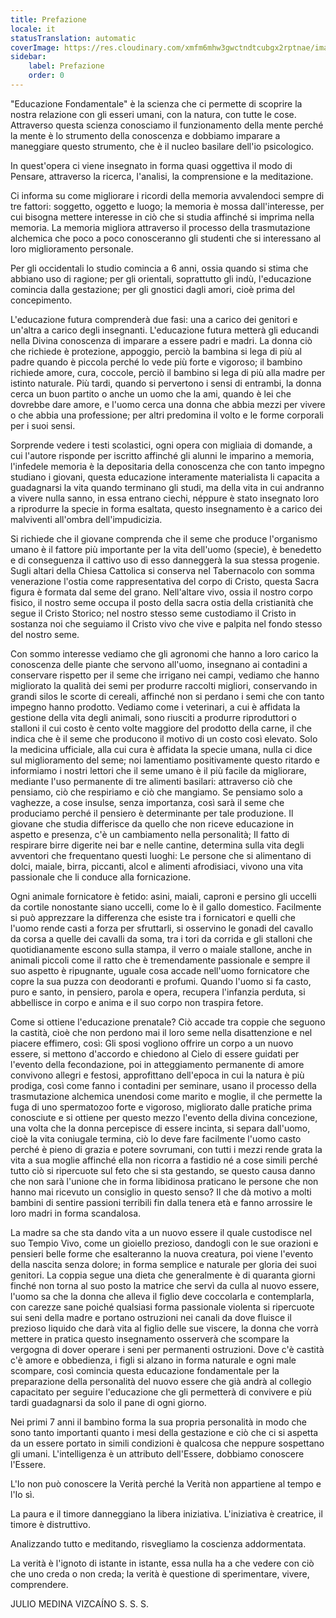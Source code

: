 ```yaml
---
title: Prefazione
locale: it
statusTranslation: automatic
coverImage: https://res.cloudinary.com/xmfm6mhw3gwctndtcubgx2rptnae/image/upload/v1740337243/small_cover_educacion_fundamental_a051170f1c.webp
sidebar:
    label: Prefazione
    order: 0
---
```

"Educazione Fondamentale" è la scienza che ci permette di scoprire la nostra relazione con gli esseri umani, con la natura, con tutte le cose. Attraverso questa scienza conosciamo il funzionamento della mente perché la mente è lo strumento della conoscenza e dobbiamo imparare a maneggiare questo strumento, che è il nucleo basilare dell'io psicologico.

In quest'opera ci viene insegnato in forma quasi oggettiva il modo di Pensare, attraverso la ricerca, l'analisi, la comprensione e la meditazione.

Ci informa su come migliorare i ricordi della memoria avvalendoci sempre di tre fattori: soggetto, oggetto e luogo; la memoria è mossa dall'interesse, per cui bisogna mettere interesse in ciò che si studia affinché si imprima nella memoria. La memoria migliora attraverso il processo della trasmutazione alchemica che poco a poco conosceranno gli studenti che si interessano al loro miglioramento personale.

Per gli occidentali lo studio comincia a 6 anni, ossia quando si stima che abbiano uso di ragione; per gli orientali, soprattutto gli indù, l'educazione comincia dalla gestazione; per gli gnostici dagli amori, cioè prima del concepimento.

L'educazione futura comprenderà due fasi: una a carico dei genitori e un'altra a carico degli insegnanti. L'educazione futura metterà gli educandi nella Divina conoscenza di imparare a essere padri e madri. La donna ciò che richiede è protezione, appoggio, perciò la bambina si lega di più al padre quando è piccola perché lo vede più forte e vigoroso; il bambino richiede amore, cura, coccole, perciò il bambino si lega di più alla madre per istinto naturale. Più tardi, quando si pervertono i sensi di entrambi, la donna cerca un buon partito o anche un uomo che la ami, quando è lei che dovrebbe dare amore, e l'uomo cerca una donna che abbia mezzi per vivere o che abbia una professione; per altri predomina il volto e le forme corporali per i suoi sensi.

Sorprende vedere i testi scolastici, ogni opera con migliaia di domande, a cui l'autore risponde per iscritto affinché gli alunni le imparino a memoria, l'infedele memoria è la depositaria della conoscenza che con tanto impegno studiano i giovani, questa educazione interamente materialista li capacita a guadagnarsi la vita quando terminano gli studi, ma della vita in cui andranno a vivere nulla sanno, in essa entrano ciechi, néppure è stato insegnato loro a riprodurre la specie in forma esaltata, questo insegnamento è a carico dei malviventi all'ombra dell'impudicizia.

Si richiede che il giovane comprenda che il seme che produce l'organismo umano è il fattore più importante per la vita dell'uomo (specie), è benedetto e di conseguenza il cattivo uso di esso danneggerà la sua stessa progenie. Sugli altari della Chiesa Cattolica si conserva nel Tabernacolo con somma venerazione l'ostia come rappresentativa del corpo di Cristo, questa Sacra figura è formata dal seme del grano. Nell'altare vivo, ossia il nostro corpo fisico, il nostro seme occupa il posto della sacra ostia della cristianità che segue il Cristo Storico; nel nostro stesso seme custodiamo il Cristo in sostanza noi che seguiamo il Cristo vivo che vive e palpita nel fondo stesso del nostro seme.

Con sommo interesse vediamo che gli agronomi che hanno a loro carico la conoscenza delle piante che servono all'uomo, insegnano ai contadini a conservare rispetto per il seme che irrigano nei campi, vediamo che hanno migliorato la qualità dei semi per produrre raccolti migliori, conservando in grandi silos le scorte di cereali, affinché non si perdano i semi che con tanto impegno hanno prodotto. Vediamo come i veterinari, a cui è affidata la gestione della vita degli animali, sono riusciti a produrre riproduttori o stalloni il cui costo è cento volte maggiore del prodotto della carne, il che indica che è il seme che producono il motivo di un costo così elevato. Solo la medicina ufficiale, alla cui cura è affidata la specie umana, nulla ci dice sul miglioramento del seme; noi lamentiamo positivamente questo ritardo e informiamo i nostri lettori che il seme umano è il più facile da migliorare, mediante l'uso permanente di tre alimenti basilari: attraverso ciò che pensiamo, ciò che respiriamo e ciò che mangiamo. Se pensiamo solo a vaghezze, a cose insulse, senza importanza, così sarà il seme che produciamo perché il pensiero è determinante per tale produzione. Il giovane che studia differisce da quello che non riceve educazione in aspetto e presenza, c'è un cambiamento nella personalità; Il fatto di respirare birre digerite nei bar e nelle cantine, determina sulla vita degli avventori che frequentano questi luoghi: Le persone che si alimentano di dolci, maiale, birra, piccanti, alcol e alimenti afrodisiaci, vivono una vita passionale che li conduce alla fornicazione.

Ogni animale fornicatore è fetido: asini, maiali, caproni e persino gli uccelli da cortile nonostante siano uccelli, come lo è il gallo domestico. Facilmente si può apprezzare la differenza che esiste tra i fornicatori e quelli che l'uomo rende casti a forza per sfruttarli, si osservino le gonadi del cavallo da corsa a quelle dei cavalli da soma, tra i tori da corrida e gli stalloni che quotidianamente escono sulla stampa, il verro o maiale stallone, anche in animali piccoli come il ratto che è tremendamente passionale e sempre il suo aspetto è ripugnante, uguale cosa accade nell'uomo fornicatore che copre la sua puzza con deodoranti e profumi. Quando l'uomo si fa casto, puro e santo, in pensiero, parola e opera, recupera l'infanzia perduta, si abbellisce in corpo e anima e il suo corpo non traspira fetore.

Come si ottiene l'educazione prenatale? Ciò accade tra coppie che seguono la castità, cioè che non perdono mai il loro seme nella disattenzione e nel piacere effimero, così: Gli sposi vogliono offrire un corpo a un nuovo essere, si mettono d'accordo e chiedono al Cielo di essere guidati per l'evento della fecondazione, poi in atteggiamento permanente di amore convivono allegri e festosi, approfittano dell'epoca in cui la natura è più prodiga, così come fanno i contadini per seminare, usano il processo della trasmutazione alchemica unendosi come marito e moglie, il che permette la fuga di uno spermatozoo forte e vigoroso, migliorato dalle pratiche prima conosciute e si ottiene per questo mezzo l'evento della divina concezione, una volta che la donna percepisce di essere incinta, si separa dall'uomo, cioè la vita coniugale termina, ciò lo deve fare facilmente l'uomo casto perché è pieno di grazia e potere sovrumani, con tutti i mezzi rende grata la vita a sua moglie affinché ella non ricorra a fastidio né a cose simili perché tutto ciò si ripercuote sul feto che si sta gestando, se questo causa danno che non sarà l'unione che in forma libidinosa praticano le persone che non hanno mai ricevuto un consiglio in questo senso? Il che dà motivo a molti bambini di sentire passioni terribili fin dalla tenera età e fanno arrossire le loro madri in forma scandalosa.

La madre sa che sta dando vita a un nuovo essere il quale custodisce nel suo Tempio Vivo, come un gioiello prezioso, dandogli con le sue orazioni e pensieri belle forme che esalteranno la nuova creatura, poi viene l'evento della nascita senza dolore; in forma semplice e naturale per gloria dei suoi genitori. La coppia segue una dieta che generalmente è di quaranta giorni finché non torna al suo posto la matrice che servì da culla al nuovo essere, l'uomo sa che la donna che alleva il figlio deve coccolarla e contemplarla, con carezze sane poiché qualsiasi forma passionale violenta si ripercuote sui seni della madre e portano ostruzioni nei canali da dove fluisce il prezioso liquido che darà vita al figlio delle sue viscere, la donna che vorrà mettere in pratica questo insegnamento osserverà che scompare la vergogna di dover operare i seni per permanenti ostruzioni. Dove c'è castità c'è amore e obbedienza, i figli si alzano in forma naturale e ogni male scompare, così comincia questa educazione fondamentale per la preparazione della personalità del nuovo essere che già andrà al collegio capacitato per seguire l'educazione che gli permetterà di convivere e più tardi guadagnarsi da solo il pane di ogni giorno.

Nei primi 7 anni il bambino forma la sua propria personalità in modo che sono tanto importanti quanto i mesi della gestazione e ciò che ci si aspetta da un essere portato in simili condizioni è qualcosa che neppure sospettano gli umani. L'intelligenza è un attributo dell'Essere, dobbiamo conoscere l'Essere.

L'Io non può conoscere la Verità perché la Verità non appartiene al tempo e l'Io sì.

La paura e il timore danneggiano la libera iniziativa. L'iniziativa è creatrice, il timore è distruttivo.

Analizzando tutto e meditando, risvegliamo la coscienza addormentata.

La verità è l'ignoto di istante in istante, essa nulla ha a che vedere con ciò che uno creda o non creda; la verità è questione di sperimentare, vivere, comprendere.

JULIO MEDINA VIZCAÍNO
S. S. S.

